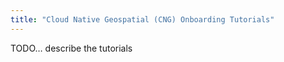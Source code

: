 ```yaml
---
title: "Cloud Native Geospatial (CNG) Onboarding Tutorials"
---
```


TODO... describe the tutorials
